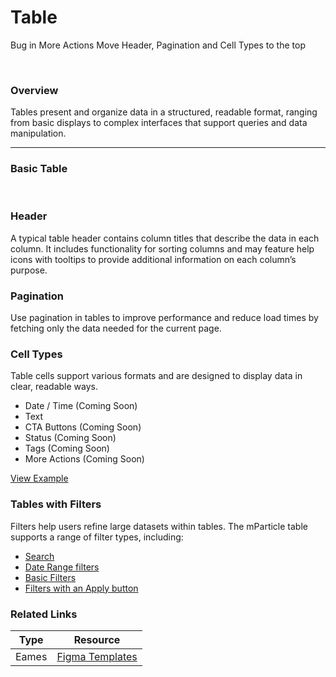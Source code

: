 

<Meta of={TableStories} />

# Table

Bug in More Actions
Move Header, Pagination and Cell Types to the top

<br />

### Overview

Tables present and organize data in a structured, readable format, ranging from basic displays to complex interfaces that support queries and data manipulation.

---

### Basic Table

<br />

<Story of={TableStories.BasicTable} />

### Header

A typical table header contains column titles that describe the data in each column. It includes functionality for sorting columns and may feature help icons with tooltips to provide additional information on each column’s purpose.

### Pagination

Use pagination in tables to improve performance and reduce load times by fetching only the data needed for the current page.

### Cell Types

Table cells support various formats and are designed to display data in clear, readable ways.

- Date / Time (Coming Soon)
- Text
- CTA Buttons (Coming Soon)
- Status (Coming Soon)
- Tags (Coming Soon)
- More Actions (Coming Soon)

[View Example](#link)

### Tables with Filters

Filters help users refine large datasets within tables. The mParticle table supports a range of filter types, including:

- [Search](#link-to-search)
- [Date Range filters](#link-to-daterange)
- [Basic Filters](#link-to-basic-filters)
- [Filters with an Apply button](#link-to-apply-button-filters)

### Related Links

| Type  | Resource                                                                                                                                                     |
| ----- | ------------------------------------------------------------------------------------------------------------------------------------------------------------ |
| Eames | [Figma Templates](https://www.figma.com/design/yCPszaTtkCFxRHaSkkJFR9/Eames-Templates-%5BInternal%5D?node-id=2114-9632&node-type=frame&t=Aa9XxcKyme3ud4cb-0) |
